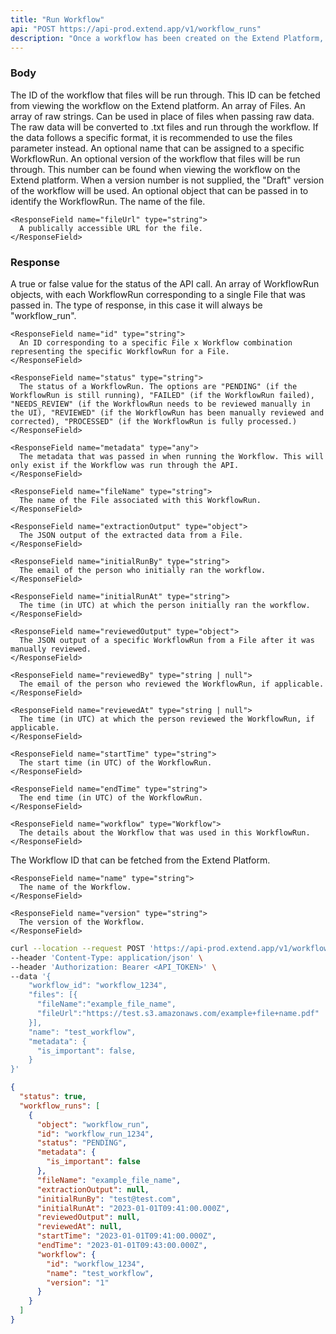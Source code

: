 ```yaml
---
title: "Run Workflow"
api: "POST https://api-prod.extend.app/v1/workflow_runs"
description: "Once a workflow has been created on the Extend Platform, this endpoint can be used to send file(s) to be run."
---
```


### Body

<ParamField body="workflow_id" type="string" required>
  The ID of the workflow that files will be run through. This ID can be fetched
  from viewing the workflow on the Extend platform.
</ParamField>

<ParamField body="files" type="File[]">
  An array of Files.
</ParamField>

<ParamField body="raw_texts" type="string[]">
  An array of raw strings. Can be used in place of files when passing raw data.
  The raw data will be converted to .txt files and run through the workflow. If
  the data follows a specific format, it is recommended to use the files
  parameter instead.
</ParamField>

<ParamField body="name" type="string">
  An optional name that can be assigned to a specific WorkflowRun.
</ParamField>

<ParamField body="version" type="string">
  An optional version of the workflow that files will be run through. This
  number can be found when viewing the workflow on the Extend platform. When a
  version number is not supplied, the "Draft" version of the workflow will be
  used.
</ParamField>

<ParamField body="metadata" type="any">
  An optional object that can be passed in to identify the WorkflowRun.
</ParamField>

<ResponseField name="File" type="object">
  <Expandable title="properties">
    <ResponseField name="fileName" type="string">
      The name of the file.
    </ResponseField>

    <ResponseField name="fileUrl" type="string">
      A publically accessible URL for the file.
    </ResponseField>

  </Expandable>
</ResponseField>

### Response

<ResponseField name="status" type="boolean">
  A true or false value for the status of the API call.
</ResponseField>

<ResponseField name="workflow_runs" type="WorkflowRun[]">
  An array of WorkflowRun objects, with each WorkflowRun corresponding to a
  single File that was passed in.
</ResponseField>

<ResponseField name="WorkflowRun" type="object">
  <Expandable title="properties">
    <ResponseField name="object" type="string">
      The type of response, in this case it will always be "workflow_run".
    </ResponseField>

    <ResponseField name="id" type="string">
      An ID corresponding to a specific File x Workflow combination representing the specific WorkflowRun for a File.
    </ResponseField>

    <ResponseField name="status" type="string">
      The status of a WorkflowRun. The options are "PENDING" (if the WorkflowRun is still running), "FAILED" (if the WorkflowRun failed), "NEEDS_REVIEW" (if the WorkflowRun needs to be reviewed manually in the UI), "REVIEWED" (if the WorkflowRun has been manually reviewed and corrected), "PROCESSED" (if the WorkflowRun is fully processed.)
    </ResponseField>

    <ResponseField name="metadata" type="any">
      The metadata that was passed in when running the Workflow. This will only exist if the Workflow was run through the API.
    </ResponseField>

    <ResponseField name="fileName" type="string">
      The name of the File associated with this WorkflowRun.
    </ResponseField>

    <ResponseField name="extractionOutput" type="object">
      The JSON output of the extracted data from a File.
    </ResponseField>

    <ResponseField name="initialRunBy" type="string">
      The email of the person who initially ran the workflow.
    </ResponseField>

    <ResponseField name="initialRunAt" type="string">
      The time (in UTC) at which the person initially ran the workflow.
    </ResponseField>

    <ResponseField name="reviewedOutput" type="object">
      The JSON output of a specific WorkflowRun from a File after it was manually reviewed.
    </ResponseField>

    <ResponseField name="reviewedBy" type="string | null">
      The email of the person who reviewed the WorkflowRun, if applicable.
    </ResponseField>

    <ResponseField name="reviewedAt" type="string | null">
      The time (in UTC) at which the person reviewed the WorkflowRun, if applicable.
    </ResponseField>

    <ResponseField name="startTime" type="string">
      The start time (in UTC) of the WorkflowRun.
    </ResponseField>

    <ResponseField name="endTime" type="string">
      The end time (in UTC) of the WorkflowRun.
    </ResponseField>

    <ResponseField name="workflow" type="Workflow">
      The details about the Workflow that was used in this WorkflowRun.
    </ResponseField>

  </Expandable>
</ResponseField>

<ResponseField name="Workflow" type="object">
  <Expandable title="properties">
    <ResponseField name="id" type="string">
      The Workflow ID that can be fetched from the Extend Platform.
    </ResponseField>

    <ResponseField name="name" type="string">
      The name of the Workflow.
    </ResponseField>

    <ResponseField name="version" type="string">
      The version of the Workflow.
    </ResponseField>

  </Expandable>
</ResponseField>

  </Expandable>
</ResponseField>

<RequestExample>

```bash Example Request
curl --location --request POST 'https://api-prod.extend.app/v1/workflow_runs' \
--header 'Content-Type: application/json' \
--header 'Authorization: Bearer <API_TOKEN>' \
--data '{
    "workflow_id": "workflow_1234",
    "files": [{
      "fileName":"example_file_name",
      "fileUrl":"https://test.s3.amazonaws.com/example+file+name.pdf"
    }],
    "name": "test_workflow",
    "metadata": {
      "is_important": false,
    }
}'
```

</RequestExample>

<ResponseExample>

```json Response
{
  "status": true,
  "workflow_runs": [
    {
      "object": "workflow_run",
      "id": "workflow_run_1234",
      "status": "PENDING",
      "metadata": {
        "is_important": false
      },
      "fileName": "example_file_name",
      "extractionOutput": null,
      "initialRunBy": "test@test.com",
      "initialRunAt": "2023-01-01T09:41:00.000Z",
      "reviewedOutput": null,
      "reviewedAt": null,
      "startTime": "2023-01-01T09:41:00.000Z",
      "endTime": "2023-01-01T09:43:00.000Z",
      "workflow": {
        "id": "workflow_1234",
        "name": "test_workflow",
        "version": "1"
      }
    }
  ]
}
```

</ResponseExample>

